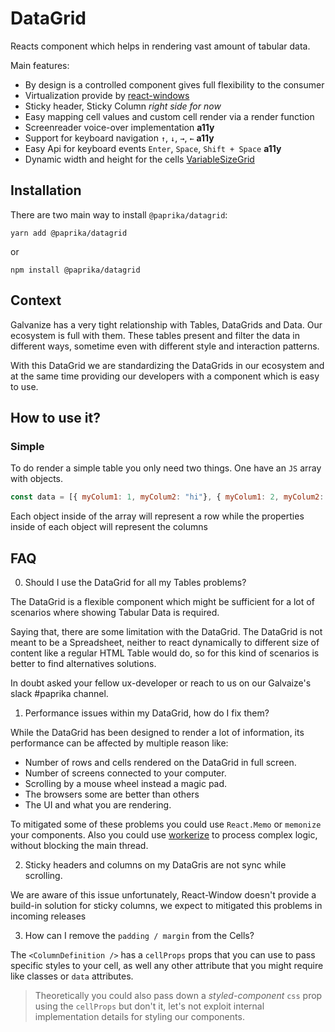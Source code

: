 
<Meta title="DataGrid/Documentation" />

# DataGrid
Reacts component which helps in rendering vast amount of tabular data.

Main features:

- By design is a controlled component gives full flexibility to the consumer
- Virtualization provide by [react-windows](https://react-window.now.sh/)
- Sticky header, Sticky Column _right side for now_
- Easy mapping cell values and custom cell render via a render function
- Screenreader voice-over implementation **a11y**
- Support for keyboard navigation `↑`, `↓`, `→`, `←` **a11y**
- Easy Api for keyboard events `Enter`, `Space`, `Shift + Space` **a11y**
- Dynamic width and height for the cells [VariableSizeGrid](https://react-window.now.sh/#/examples/grid/variable-size)


## Installation
There are two main way to install `@paprika/datagrid`:

`yarn add @paprika/datagrid`

or

`npm install @paprika/datagrid`


## Context
Galvanize has a very tight relationship with Tables, DataGrids and Data. Our ecosystem is
full with them. These tables present and filter the data in different ways, sometime even
with different style and interaction patterns.

With this DataGrid we are standardizing the DataGrids in our ecosystem and at the same
time providing our developers with a component which is easy to use.

## How to use it?

### Simple

To do render a simple table you only need two things. One have an `JS` array with objects.

```js
const data = [{ myColum1: 1, myColum2: "hi"}, { myColum1: 2, myColum2: "hello"}, { myColum1: 3, myColum2: "hola"}];
```

Each object inside of the array will represent a row while the properties inside of each object will represent the columns

## FAQ

0. Should I use the DataGrid for all my Tables problems?

The DataGrid is a flexible component which might be sufficient for a lot of scenarios
where showing Tabular Data is required.

Saying that, there are some limitation with the DataGrid. The DataGrid is not meant to
be a Spreadsheet, neither to react dynamically to different size of content like a regular
HTML Table would do, so for this kind of scenarios is better to find alternatives solutions.

In doubt asked your fellow ux-developer or reach to us on our Galvaize's slack #paprika channel.

1. Performance issues within my DataGrid, how do I fix them?

While the DataGrid has been designed to render a lot of information, its performance can be affected by multiple reason like:

- Number of rows and cells rendered on the DataGrid in full screen.
- Number of screens connected to your computer.
- Scrolling by a mouse wheel instead a magic pad.
- The browsers some are better than others
- The UI and what you are rendering.

To mitigated some of these problems you could use `React.Memo` or `memonize` your components. Also you could
use [workerize](https://github.com/developit/workerize) to process complex logic, without blocking the main thread.

2. Sticky headers and columns on my DataGris are not sync while scrolling.

We are aware of this issue unfortunately, React-Window doesn't provide a build-in solution for sticky columns, we expect to mitigated this problems in incoming releases

3. How can I remove the `padding / margin` from the Cells?

The `<ColumnDefinition />` has a `cellProps` props that you can use to pass specific styles to your cell, as well any other attribute that you might require like classes or `data` attributes.

> Theoretically you could also pass down a _styled-component_ `css` prop using the `cellProps` but don't it, let's not exploit internal implementation details for styling our components.
